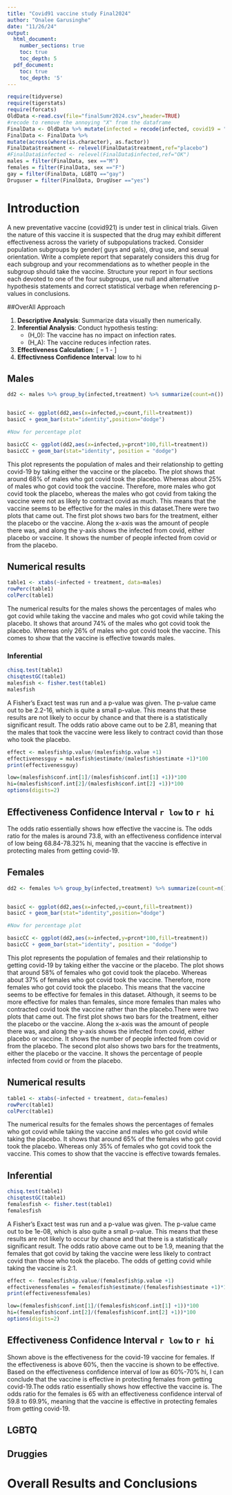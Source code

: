 ```yaml
---
title: "Covid91 vaccine study Final2024"
author: "Onalee Garusinghe"
date: "11/26/24"
output:
  html_document:
    number_sections: true
    toc: true
    toc_depth: 5
  pdf_document:
    toc: true
    toc_depth: '5'
---
```


```r
require(tidyverse)
require(tigerstats)
require(forcats)
OldData <-read.csv(file="finalSumr2024.csv",header=TRUE)
#recode to remove the annoying "X" from the dataframe
FinalData <- OldData %>% mutate(infected = recode(infected, covid19 = "covid", none = "OK" )) %>% select(-one_of("X"))
FinalData <- FinalData %>%
mutate(across(where(is.character), as.factor))
FinalData$treatment <- relevel(FinalData$treatment,ref="placebo")
#FinalData$infected <- relevel(FinalData$infected,ref="OK")
males = filter(FinalData, sex =="M")
females = filter(FinalData, sex =="F")
gay = filter(FinalData, LGBTQ =="gay")
Druguser = filter(FinalData, DrugUser =="yes")
```

# Introduction

A new  preventative vaccine (covid921) is under test in clinical trials. Given the nature of this vaccine it is suspected that the drug may exhibit different effectiveness across the variety of subpopulations tracked. Consider population subgroups by gender( guys and gals), drug use, and sexual orientation. Write a complete report that separately considers this drug for each subgroup and your recommendations as to whether people in the subgroup should take the vaccine. Structure your report in four sections each devoted to one of the four subgroups, use null and alternative hypothesis statements and correct statistical verbage when referencing p-values in conclusions.

##OverAll Approach

1. **Descriptive Analysis**: Summarize data visually then numerically.
2. **Inferential Analysis**: Conduct hypothesis testing:
   - \(H_0\): The vaccine has no impact on infection rates.
   - \(H_A\): The vaccine reduces infection rates.
3. **Effectiveness Calculation**:
   \[
   \text{Vaccine Effectiveness (VE)} = 1 - \frac{\text{Risk}_{\text{vaccine}}}{\text{Risk}_{\text{placebo}}}
   \]
4. **Effectivness Confidence Interval**: low to hi

## Males

```r
dd2 <- males %>% group_by(infected,treatment) %>% summarize(count=n()) %>% mutate(prcnt=count/sum(count))


basicC <- ggplot(dd2,aes(x=infected,y=count,fill=treatment))
basicC + geom_bar(stat="identity",position="dodge")

#Now for percentage plot

basicCC <- ggplot(dd2,aes(x=infected,y=prcnt*100,fill=treatment)) 
basicCC + geom_bar(stat="identity", position = "dodge")
```

   This plot represents the population of males and their relationship to getting covid-19 by taking either the vaccine or the placebo. The plot shows that around 68% of males who got covid took the placebo. Whereas about 25% of males who got covid took the vaccine. Therefore, more males who got covid took the placebo, whereas the males who got covid from taking the vaccine were not as likely to contract covid as much. This means that the vaccine seems to be effective for the males in this dataset.There were two plots that came out. The first plot shows two bars for the treatment, either the placebo or the vaccine. Along the x-axis was the amount of people there was, and along the y-axis shows the infected from covid, either placebo or vaccine. It shows the number of people infected from covid or from the placebo.

## Numerical results

```r
table1 <- xtabs(~infected + treatment, data=males)
rowPerc(table1)
colPerc(table1)
```

  The numerical results for the males shows the percentages of males who got covid while taking the vaccine and males who got covid while taking the placebo. It shows that around 74% of the males who got covid took the placebo. Whereas only 26% of males who got covid took the vaccine. This comes to show that the vaccine is effective towards males. 

### Inferential 

```r
chisq.test(table1)
chisqtestGC(table1)
malesfish <- fisher.test(table1)
malesfish
```

A Fisher’s Exact test was run and a p-value was given. The p-value came out to be 2.2-16, which is quite a small p-value. This means that these results are not likely to occur by chance and that there is a statistically significant result.
The odds ratio above came out to be 2.81, meaning that the males that took the vaccine were less likely to contract covid than those who took the placebo.

```r
effect <- malesfish$p.value/(malesfish$p.value +1)
effectivenessguy = malesfish$estimate/(malesfish$estimate +1)*100
print(effectivenessguy)
```

```r
low=(malesfish$conf.int[1]/(malesfish$conf.int[1] +1))*100
hi=(malesfish$conf.int[2]/(malesfish$conf.int[2] +1))*100
options(digits=2)
```

## Effectiveness Confidence Interval `r low`  to `r hi`

The odds ratio essentially shows how effective the vaccine is. The odds ratio for the males is around 73.8, with an effectiveness confidence interval of low being  68.84-78.32% hi, meaning that the vaccine is effective in protecting males from getting covid-19.

## Females

```r
dd2 <- females %>% group_by(infected,treatment) %>% summarize(count=n()) %>% mutate(prcnt=count/sum(count))


basicC <- ggplot(dd2,aes(x=infected,y=count,fill=treatment))
basicC + geom_bar(stat="identity",position="dodge")

#Now for percentage plot

basicCC <- ggplot(dd2,aes(x=infected,y=prcnt*100,fill=treatment)) 
basicCC + geom_bar(stat="identity", position = "dodge")
```

  This plot represents the population of females and their relationship to getting covid-19 by taking either the vaccine or the placebo. The plot shows that around 58% of females who got covid took the placebo. Whereas about 37% of females who got covid took the vaccine.  Therefore, more females who got covid took the placebo. This means that the vaccine seems to be effective for females in this dataset. Although, it seems to be more effective for males than females, since more females than males who contracted covid took the vaccine rather than the placebo.There were two plots that came out. The first plot shows two bars for the treatment, either the placebo or the vaccine. Along the x-axis was the amount of people there was, and along the y-axis shows the infected from covid, either placebo or vaccine. It shows the number of people infected from covid or from the placebo. The second plot also shows two bars for the treatments, either the placebo or the vaccine. It shows the percentage of people infected from covid or from the placebo.

## Numerical results

```r
table1 <- xtabs(~infected + treatment, data=females)
rowPerc(table1)
colPerc(table1)
```

The numerical results for the females shows the percentages of females who got covid while taking the vaccine and males who got covid while taking the placebo. It shows that around 65% of the females who got covid took the placebo. Whereas only 35% of females who got covid took the vaccine. This comes to show that the vaccine is effective towards females.

## Inferential 

```r
chisq.test(table1)
chisqtestGC(table1)
femalesfish <- fisher.test(table1)
femalesfish
```

  A Fisher’s Exact test was run and a p-value was given. The p-value came out to be 1e-08, which is also quite a small p-value. This means that these results are not likely to occur by chance and that there is a statistically significant result.	The odds ratio above came out to be 1.9, meaning that the females that got covid by taking the vaccine were less likely to contract covid than those who took the placebo. The odds of getting covid while taking the vaccine is 2:1.
  
```r
effect <- femalesfish$p.value/(femalesfish$p.value +1)
effectivenessfemales = femalesfish$estimate/(femalesfish$estimate +1)*100
print(effectivenessfemales)
```

```r
low=(femalesfish$conf.int[1]/(femalesfish$conf.int[1] +1))*100
hi=(femalesfish$conf.int[2]/(femalesfish$conf.int[2] +1))*100
options(digits=2)
```

## Effectiveness Confidence Interval `r low`  to `r hi`

Shown above is the effectiveness for the covid-19 vaccine for females. If the effectiveness is above 60%, then the vaccine is shown to be effective. Based on the effectiveness confidence interval of low as 60%-70% hi, I can conclude that the vaccine is effective in protecting females from getting covid-19.The odds ratio essentially shows how effective the vaccine is. The odds ratio for the females is 65 with an effectiveness confidence interval of 59.8 to 69.9%, meaning that the vaccine is effective in protecting females from getting covid-19.

## LGBTQ



## Druggies


# Overall Results and Conclusions